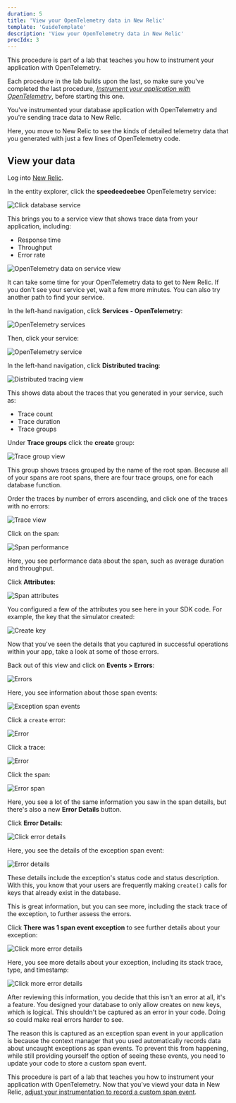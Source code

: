 ```yaml
---
duration: 5
title: 'View your OpenTelemetry data in New Relic'
template: 'GuideTemplate'
description: 'View your OpenTelemetry data in New Relic'
procIdx: 3
---
```


<Callout variant="course" title="lab">

This procedure is part of a lab that teaches you how to instrument your application with OpenTelemetry.

Each procedure in the lab builds upon the last, so make sure you've completed the last procedure, [_Instrument your application with OpenTelemetry_](/collect-data/opentelemetry-manual/instrument), before starting this one.

</Callout>

You've instrumented your database application with OpenTelemetry and you're sending trace data to New Relic.

Here, you move to New Relic to see the kinds of detailed telemetry data that you generated with just a few lines of OpenTelemetry code.

## View your data

<Steps>

<Step>

Log into [New Relic](https://one.newrelic.com).

</Step>

<Step>

In the entity explorer, click the **speedeedeebee** OpenTelemetry service:

![Click database service](../../../images/opentelemetry-manual/service.png)

This brings you to a service view that shows trace data from your application, including:

- Response time
- Throughput
- Error rate

![OpenTelemetry data on service view](../../../images/opentelemetry-manual/otel-data.png)

<Callout variant="tip">

It can take some time for your OpenTelemetry data to get to New Relic. If you don't see your service yet, wait a few more minutes. You can also try another path to find your service.

In the left-hand navigation, click **Services - OpenTelemetry**:

![OpenTelemetry services](../../../images/opentelemetry-manual/otel-services.png)

Then, click your service:

![OpenTelemetry service](../../../images/opentelemetry-manual/otel-service.png)

</Callout>

</Step>

<Step>

In the left-hand navigation, click **Distributed tracing**:

![Distributed tracing view](../../../images/opentelemetry-manual/dt.png)

This shows data about the traces that you generated in your service, such as:

- Trace count
- Trace duration
- Trace groups

</Step>

<Step>

Under **Trace groups** click the **create** group:

![Trace group view](../../../images/opentelemetry-manual/opentelemetry-create.png)

This group shows traces grouped by the name of the root span. Because all of your spans are root spans, there are four trace groups, one for each database function.

</Step>

<Step>

Order the traces by number of errors ascending, and click one of the traces with no errors:

![Trace view](../../../images/opentelemetry-manual/no-error-trace.png)

</Step>

<Step>

Click on the span:

![Span performance](../../../images/opentelemetry-manual/span-performance.png)

Here, you see performance data about the span, such as average duration and throughput.

</Step>

<Step>

Click **Attributes**:

![Span attributes](../../../images/opentelemetry-manual/attributes.png)

You configured a few of the attributes you see here in your SDK code. For example, the key that the simulator created:

![Create key](../../../images/opentelemetry-manual/create-key.png)

Now that you've seen the details that you captured in successful operations within your app, take a look at some of those errors.

</Step>

<Step>

Back out of this view and click on **Events > Errors**:

![Errors](../../../images/opentelemetry-manual/errors.png)

Here, you see information about those span events:

![Exception span events](../../../images/opentelemetry-manual/exception-span-events.png)

</Step>

<Step>

Click a `create` error:

![Error](../../../images/opentelemetry-manual/error.png)

</Step>

<Step>

Click a trace:

![Error](../../../images/opentelemetry-manual/click-event.png)

</Step>

<Step>

Click the span:

![Error span](../../../images/opentelemetry-manual/error-span.png)

Here, you see a lot of the same information you saw in the span details, but there's also a new **Error Details** button.

</Step>

<Step>

Click **Error Details**:

![Click error details](../../../images/opentelemetry-manual/click-error-details.png)

Here, you see the details of the exception span event:

![Error details](../../../images/opentelemetry-manual/error-details.png)

These details include the exception's status code and status description. With this, you know that your users are frequently making `create()` calls for keys that already exist in the database.

This is great information, but you can see more, including the stack trace of the exception, to further assess the errors.

</Step>

<Step>

Click **There was 1 span event exception** to see further details about your exception:

![Click more error details](../../../images/opentelemetry-manual/click-more-error-details.png)

Here, you see more details about your exception, including its stack trace, type, and timestamp:

![Click more error details](../../../images/opentelemetry-manual/click-more-error-details.png)

After reviewing this information, you decide that this isn't an error at all, it's a feature. You designed your database to only allow creates on new keys, which is logical. This shouldn't be captured as an error in your code. Doing so could make real errors harder to see.

</Step>

</Steps>

The reason this is captured as an exception span event in your application is because the context manager that you used automatically records data about uncaught exceptions as span events. To prevent this from happening, while still providing yourself the option of seeing these events, you need to update your code to store a custom span event.

<Callout variant="course" title="lab">

This procedure is part of a lab that teaches you how to instrument your application with OpenTelemetry. Now that you've viewd your data in New Relic, [adjust your instrumentation to record a custom span event](/collect-data/opentelemetry-manual/custom-span-event).

</Callout>
